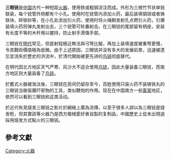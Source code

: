 '''三眼铳'''是[[中国|中国]]古代一种短距[[火器|火器]]，使用铁或粗钢浇注而成。外形为三根竹节状单铳联装，每个铳管外侧都有个小孔。使用时在铳管内添加火药，最后装填钢球或者铸铁块、碎铁砂等，在小孔处添加引火药，使用时将火绳朝发射孔点燃引火药，引爆装填火药将弹丸发射出去，三个铳管可轮番射击。在三眼铳的尾部留有柄座，安装有长度不等的木杆用以握持，防止射手燙傷手部。

三眼铳在[[明代|明代]]常见，但是射程極近無法與弓弩比擬，再加上装填速度被重弩更慢，令其戰術價值極為低微。由于上述原因，三眼铳并没有多大的发展前景，迅速被遗忘並消失於歷史的洪流中，於清代開始被更先进的[[鸟铳|鸟铳]]彻底替代。

在明代因北方地区天气严寒、风沙大不适合使用[[鸟铳|鸟铳]]，因此大量装备三眼铳，而南方地区则大量装备了[[鸟铳|鸟铳]]。

於舊式火器被淘汰後，三眼铳在民间仍留存至今，百姓使用只装火药不装铸铁丸的三眼铳当做驱魔吓邪物的工具，类似鞭炮的作用。现在在中国南方一些[[客家|客家]]地区，依然可以看到三眼铳和这类活动。

於近代有見燧发三眼铳之影片於網絡上廣為流傳，以至于很多人誤以為三眼铳是燧发枪，但其實該等火器乃是西方槍械愛好者自製的复制品，中國歷史上從未出現過採用燧发方式點火的三眼铳。

==參考文獻==
{{reflist}}

{{中國古代武器}}

{{武器小作品}}

[[Category:火器|Category:火器]]